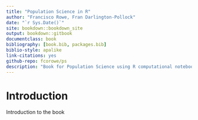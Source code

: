 ```yaml
--- 
title: "Population Science in R"
author: "Francisco Rowe, Fran Darlington-Pollock"
date: "`r Sys.Date()`"
site: bookdown::bookdown_site
output: bookdown::gitbook
documentclass: book
bibliography: [book.bib, packages.bib]
biblio-style: apalike
link-citations: yes
github-repo: fcorowe/ps
description: "Book for Population Science using R computational notebooks"
---
```


# Introduction

Introduction to the book
